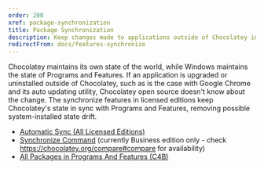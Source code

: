 ---
order: 200
xref: package-synchronization
title: Package Synchronization
description: Keep changes made to applications outside of Chocolatey in sync
redirectFrom: docs/features-synchronize
---

Chocolatey maintains its own state of the world, while Windows maintains the state of Programs and Features. If an application is upgraded or uninstalled outside of Chocolatey, such as is the case with Google Chrome and its auto updating utility, Chocolatey open source doesn't know about the change. The synchronize features in licensed editions keep Chocolatey's state in sync with Programs and Features, removing possible system-installed state drift.

* [Automatic Sync (All Licensed Editions)](xref:automatic-sync)
* [Synchronize Command](xref:sync-command) (currently Business edition only - check https://chocolatey.org/compare#compare for availability)
* [All Packages in Programs And Features (C4B)](xref:packages-to-programs)
